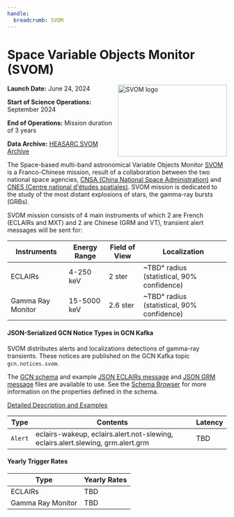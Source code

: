 ```yaml
---
handle:
  breadcrumb: SVOM
---
```



# Space Variable Objects Monitor (SVOM)

<img
  src={logo}
  align="right"
  width="250"
  height="165"
  alt="SVOM logo"
  className="grid-col-6 mobile-lg:grid-col-4 tablet:grid-col-2 desktop:grid-col-3 height-auto"
/>

**Launch Date:** June 24, 2024

**Start of Science Operations:** September 2024

**End of Operations:** Mission duration of 3 years

**Data Archive:**
[HEASARC SVOM Archive](https://heasarc.gsfc.nasa.gov/docs/heasarc/missions/svom.html)

The Space-based multi-band astronomical Variable Objects Monitor [SVOM](https://www.svom.eu/en/the-svom-mission/) is a Franco-Chinese mission, result of a collaboration between the two national space agencies, [CNSA (China National Space Administration)](https://www.cnsa.gov.cn/english/index.html) and [CNES (Centre national d'études spatiales)](https://irfu.cea.fr/dap/en/Phocea/Vie_des_labos/Ast/ast_technique.php?id_ast=2276). SVOM mission is dedicated to the study of the most distant explosions of stars, the gamma-ray bursts (GRBs).

SVOM mission consists of 4 main instruments of which 2 are French (ECLAIRs and MXT) and 2 are Chinese (GRM and VT), transient alert messages will be sent for:

 <div className="overflow-table">

| Instruments       | Energy Range | Field of View | Localization                               |
| ----------------- | ------------ | ------------- | ------------------------------------------ |
| ECLAIRs           | 4-250 keV    | 2 ster        | ~TBD° radius (statistical, 90% confidence) |
| Gamma Ray Monitor | 15-5000 keV  | 2.6 ster      | ~TBD° radius (statistical, 90% confidence) |

 </div>

#### JSON-Serialized GCN Notice Types in GCN Kafka

SVOM distributes alerts and localizations detections of gamma-ray transients. These notices are published on the GCN Kafka topic `gcn.notices.svom`.

The [GCN schema](/schema/stable/gcn/notices/svom/alert.schema.json) and
example [JSON ECLAIRs message](gcn/notices/svom/eclairs/alert.slewing.example.json) and [JSON GRM message](gcn/notices/svom/grm/alert.grm.example.json) files are available to use. See the [Schema Browser](/docs/schema/stable/gcn/notices/svom/alert.schema.json) for more information on the properties defined in the schema.

[Detailed Description and Examples](https://github.com/nasa-gcn/gcn-schema/tree/main/gcn/notices/svom)

 <div className="overflow-table">

| Type    | Contents                                                                        | Latency |
| ------- | ------------------------------------------------------------------------------- | ------- |
| `Alert` | eclairs-wakeup, eclairs.alert.not-slewing, eclairs.alert.slewing, grm.alert.grm | TBD     |

 </div>

#### Yearly Trigger Rates

 <div className="overflow-table">

| Type              | Yearly Rates |
| ----------------- | ------------ |
| ECLAIRs           | TBD          |
| Gamma Ray Monitor | TBD          |

 </div>
